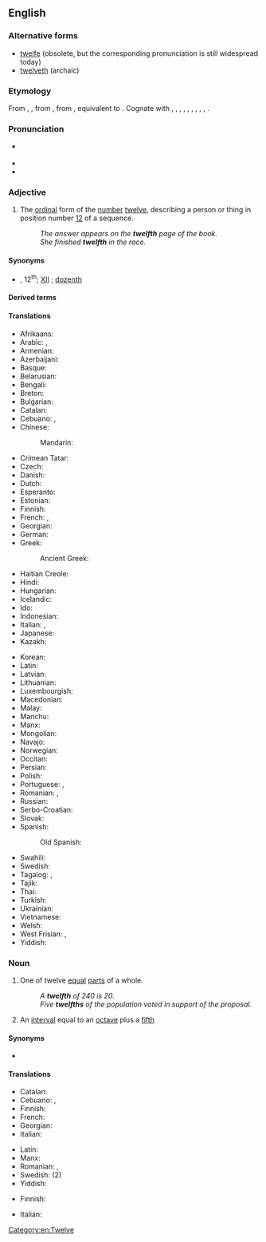 ==English==
{{wikipedia}}
{{number box|en|12}}

===Alternative forms===
* [[twelfe]] (obsolete, but the corresponding pronunciation {{IPAchar|/twɛlf/}} is still widespread today)
* [[twelveth]] (archaic)

===Etymology===
From {{inh|en|enm|twelfthe}}, {{m|enm|twelfte}}, from {{inh|en|ang|twelfta|t=twelfth}}, from {{inh|en|gem-pro|*twaliftô|t=twelfth}}, equivalent to {{af|en|twelve|-th}}. Cognate with {{cog|sco|twelft|t=twelfth}}, {{cog|stq|tweelfte|t=twelfth}}, {{cog|fy|tolfde|t=twelfth}}, {{cog|nl|twaalfde|t=twelfth}}, {{cog|nds-de|twalfde}}, {{m|nds-de|twalvde|t=twelfth}}, {{cog|de|zwölfte|t=twelfth}}, {{cog|da|tolvte|t=twelfth}},
{{cog|sv|tolfte|t=twelfth}}, {{cog|is|tólfta|t=twelfth}}.

===Pronunciation===
* {{a|UK|US}} {{IPA|/twɛlfθ/|/twɛlθ/|/twɛlf/|lang=en}}
* {{audio|en-us-twelfth.ogg|Audio (US)|lang=en}}
* {{rhymes|ɛlfθ|ɛlθ|ɛlf|lang=en}}

===Adjective===
{{en-adj|-}}

# {{lb|en|ordinal}} The [[ordinal]] form of the [[number]] [[twelve]], describing a person or thing in position number [[12]] of a sequence.
#: ''The answer appears on the '''twelfth''' page of the book.''
#: ''She finished '''twelfth''' in the race.''

====Synonyms====
* {{sense|ordinal form of twelve}} {{l|en|12th}}, 12<sup>th</sup>; [[XII]] {{qualifier|in names of monarchs and popes}}; [[dozenth]]

====Derived terms====
{{der2|en|Twelfth cake|Twelfth Day|Twelfth Night|Twelfthtide}}

====Translations====
{{trans-top|ordinal form of twelve}}
* Afrikaans: {{t+|af|twaalfde}}
* Arabic: {{t|ar|ثَانِيَ عَشَرَ|m}}, {{t|ar|ثَانِيَةَ عَشْرَةَ|f}}
* Armenian: {{t+|hy|տասներկուերորդ}}
* Azerbaijani: {{t|az|on ikinci}}
* Basque: {{t|eu|hamabigarren}}
* Belarusian: {{t|be|двана́ццаты}}
* Bengali: {{t|bn|দ্বাদশ}}
* Breton: {{t+|br|daouzekvet}}
* Bulgarian: {{t|bg|дванадесети}}
* Catalan: {{t+|ca|dotzè}}
* Cebuano: {{t|ceb|ikanapulog duha}}, {{t|ceb|ikanapog duha}}
* Chinese:
*: Mandarin: {{t|cmn|[[第]][[十]][[二]]|tr=dì shí èr}}
* Crimean Tatar: {{t|crh|on ekinci}}
* Czech: {{t+|cs|dvanáctý}}
* Danish: {{t+|da|tolvte}}
* Dutch: {{t+|nl|twaalfde}}
* Esperanto: {{t|eo|dek-dua}}
* Estonian: {{t|et|kaheteistkümnes}}
* Finnish: {{t+|fi|kahdestoista}}
* French: {{qualifier|before the noun}} {{t+|fr|douzième}}, {{qualifier|in names of monarchs and popes}} {{t+|fr|douze}} {{qualifier|after the name}}
* Georgian: {{t|ka|მეთორმეტე}}
* German: {{t+|de|zwölfte}}
* Greek: {{t+|el|δωδέκατος}}
*: Ancient Greek: {{t|grc|δωδέκατος}}
* Haitian Creole: {{t|ht|douzyèm}}
* Hindi: {{t|hi|बारहवां|tr=bārahavāṁ}}
* Hungarian: {{t+|hu|tizenkettedik}}
* Icelandic: {{t|is|tólfta}}
* Ido: {{t+|io|duadekesma}}
* Indonesian: {{t|id|keduabelas}}
* Italian: {{qualifier|before the noun}} {{t+|it|dodicesimo}}, {{qualifier|in names of monarchs and popes}} {{t+|it|dodicesimo|m}} {{qualifier|after the name}}
* Japanese: {{t|ja|第十二|tr=dai jūni|sc=Jpan}}
* Kazakh: {{t|kk|он екінші|sc=Cyrl}}
{{trans-mid}}
* Korean: {{t+|ko|열두째}}
* Latin: {{t|la|duodecimus}}
* Latvian: {{t|lv|divpadsmitais}}
* Lithuanian: {{t+|lt|dvyliktas}}
* Luxembourgish: {{t|lb|zwieleft}}
* Macedonian: {{t|mk|дванаесетти}}
* Malay: {{t|ms|kedua belas}}
* Manchu: {{t|mnc|tr=juwan juweci}}
* Manx: {{t|gv|daa-yeigoo}}
* Mongolian: {{t|mn|арван хоёрдугаар|sc=Cyrl}}
* Navajo: {{t|nv|naakitsʼáadah góneʼ}}
* Norwegian: {{t+|no|tolvte}}
* Occitan: {{t+|oc|dotzen}}
* Persian: {{t+|fa|دوازدهم|tr=davâzdahom}}
* Polish: {{t+|pl|dwunasty}}
* Portuguese: {{t+|pt|duodécimo}}, {{t+|pt|décimo segundo}}
* Romanian: {{t|ro|doisprezecelea}}, {{t|ro|doișpelea}} {{qualifier|informal}}
* Russian: {{t+|ru|двена́дцатый}}
* Serbo-Croatian: {{t+|sh|dvanaesti|sc=Latn}}
* Slovak: {{t+|sk|dvanásty}}
* Spanish: {{t+|es|duodécimo}}
*: Old Spanish: {{t|osp|dozeno}}
* Swahili: {{t|sw|kumi na mbili}}
* Swedish: {{t+|sv|tolfte}}
* Tagalog: {{t|tl|ikalabindalawa}}, {{t|tl|panlabindalawa}}
* Tajik: {{t|tg|дувоздаҳум|sc=Cyrl}}
* Thai: {{t|th|ที่สิบสอง}}
* Turkish: {{t+|tr|on ikinci}}
* Ukrainian: {{t+|uk|двана́дцятий}}
* Vietnamese: {{t|vi|một phần mười hai}}
* Welsh: {{t+|cy|deuddegfed}}
* West Frisian: {{t|fy|tolfde}}, {{t|fy|tolfte}}
* Yiddish: {{t|yi|צוועלפֿט}}
{{trans-bottom}}

===Noun===
{{en-noun}}

# {{lb|en|fractional}} One of twelve [[equal]] [[part]]s of a whole.
#: ''A '''twelfth''' of 240 is 20.''
#: ''Five '''twelfths''' of the population voted in support of the proposal.''
# {{lb|en|music}} An [[interval]] equal to an [[octave]] plus a [[fifth]]

====Synonyms====
* {{sense|one of twelve equal parts}} {{l|en|dozenth}}

====Translations====
{{trans-top|one of twelve equal parts of a whole}}
* Catalan: {{t+|ca|dotzè|m}}
* Cebuano: {{t|ceb|sikanapulog duha}}, {{t|ceb|sikanapog duha}}
* Finnish: {{t|fi|kahdestoistaosa}}
* French: {{t+|fr|douzième|m}}
* Georgian: {{t|ka|მეთორმეტედი}}
* Italian: {{t+|it|dodicesimo|m}}
{{trans-mid}}
* Latin: {{t|la|duodecimum|n}}
* Manx: {{t|gv|yn ghaa yeigoo}}
* Romanian: {{t+|ro|doisprezecelea|m|m-p|n}}, {{t|ro|douăsprezecea|f|f-p|n-p}}
* Swedish: {{t+|sv|tolftedel|c}} (2)
* Yiddish: {{t|yi|צוועלפֿטל|n}}
{{trans-bottom}}

{{trans-top|interval}}
* Finnish: {{t+|fi|duodesiimi}}
{{trans-mid}}
* Italian: {{t|it|duodecima|f}}
{{trans-bottom}}

[[Category:en:Twelve]]